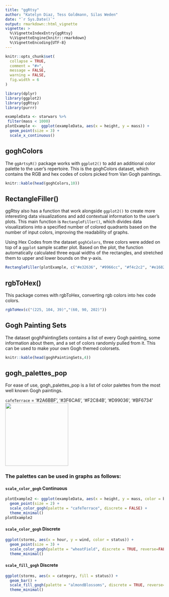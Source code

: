 ```yaml
---
title: "ggRtsy"
author: "Katelyn Diaz, Tess Goldmann, Silas Weden"
date: "`r Sys.Date()`"
output: rmarkdown::html_vignette
vignette: >
  %\VignetteIndexEntry{ggRtsy}
  %\VignetteEngine{knitr::rmarkdown}
  %\VignetteEncoding{UTF-8}
---
```


```r
knitr::opts_chunk$set(
  collapse = TRUE,
  comment = "#>",
  message = FALSE,
  warning = FALSE,
  fig.width = 6
)

library(dplyr)
library(ggplot2)
library(ggRtsy)
library(purrr)

exampleData <- starwars %>%
 filter(mass < 1000)
plotExample <-  ggplot(exampleData, aes(x = height, y = mass)) +
  geom_point(size = 3) +
  scale_x_continuous()
```

## goghColors

The `ggArtsyR()` package works with `ggplot2()` to add an additional color palette to the user’s repertoire. This is the goghColors dataset, which contains the RGB and hex codes of colors picked from Van Gogh paintings.

```r
knitr::kable(head(goghColors,10))
```

## RectangleFiller()

ggRtsy also has a function that work alongside `ggplot2()` to create more interesting data visualizations and add contextual information to the user’s plots. This main function is `RectangleFiller()`, which divides data visualizations into a specified number of colored quadrants based on the number of input colors, improving the readability of graphs.

Using Hex Codes from the dataset `goghColors`, three colors were added on top of a `ggplot` sample scatter plot. Based on the plot, the function automatically calculated three equal widths of the rectangles, and stretched them to upper and lower bounds on the y-axis. 

```r
RectangleFiller(plotExample, c("#e32636", "#9966cc", "#f4c2c2", "#e16827"))
```

## rgbToHex()

This package comes with rgbToHex, converting rgb colors into hex code colors.

```r
rgbToHex(c("(225, 104, 39)","(60, 90, 202)"))
```

## Gogh Painting Sets

The dataset goghPaintingSets contains a list of every Gogh painting, some information about them, and a set of colors randomly pulled from it. This can be used to make your own Gogh themed colorsets.

```r
knitr::kable(head(goghPaintingSets,4))
```


## gogh_palettes_pop

For ease of use, gogh_palettes_pop is a list of color palettes from the most well known Gogh paintings.

`cafeTerrace` = '#2A6BBF', '#3F6CA6', '#F2C84B', '#D99036', '#BF6734'
![](https://uploads2.wikiart.org/images/vincent-van-gogh/cafe-terrace-place-du-forum-arles-1888(1).jpg!Large.jpg){width=200px}

### The palettes can be used in graphs as follows:


#### `scale_color_gogh` Continuous

```r
plotExample2 <- ggplot(exampleData, aes(x = height, y = mass, color = birth_year)) +
  geom_point(size = 2) +
  scale_color_gogh(palette = "cafeTerrace", discrete = FALSE) +
  theme_minimal()
plotExample2
```

#### `scale_color_gogh` Discrete

```r
ggplot(storms, aes(x = hour, y = wind, color = status)) +
  geom_point(size = 3) +
  scale_color_gogh(palette = "wheatField", discrete = TRUE, reverse=FALSE) +
  theme_minimal()
```

#### `scale_fill_gogh` Discrete

```r
ggplot(storms, aes(x = category, fill = status)) +
  geom_bar() +
  scale_fill_gogh(palette = "almondBlossoms", discrete = TRUE, reverse=FALSE) +
  theme_minimal()
```
